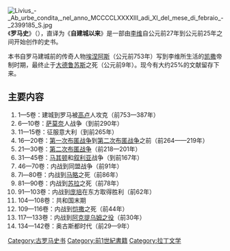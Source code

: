 {{unreferenced|time=2014-06-23T10:28:02+00:00}}
{{expand|time=2014-06-23T03:21:32+00:00}}
[[File:Livius_-_Ab_urbe_condita,_nel_anno_MCCCCLXXXXIII_adi_XI_del_mese_di_febraio_-_2399185_S.jpg|thumb]]
《'''罗马史'''》（{{lang-la|''Ab Urbe Condita''}}），直译为《'''自建城以来'''》是一部由[[蒂托·李维|李维]]自公元前27年到公元前25年之间开始创作的史书。

本书自罗马建城前的传奇人物[[埃涅阿斯|埃涅阿斯]]（公元前753年）写到李维所生活的[[凯撒|凯撒]]帝制时期，最终止于[[大德鲁苏斯|大德鲁苏斯]]之死（公元前9年）。现今有大约25%的文献留存下来。

== 主要内容 ==

#1—5卷：建城到罗马被[[高卢|高卢]]人攻克（前753—387年）
#6—10卷：[[萨莫奈|萨莫奈]]人战争（到前290年）
#11—15卷：征服意大利（到前265年）
#16—20卷：[[第一次布匿战争|第一次布匿战争]]到[[第二次布匿战争|第二次布匿战争]]之前（前264——219年）
#21—30卷：[[第二次布匿战争|第二次布匿战争]]（前218—201年）
#31—45卷：[[马其顿|马其顿]]和[[叙利亚|叙利亚]]战争（到前167年）
#46—70卷：内战到同盟战争（前91年）
#7l—80卷：内战到[[马略|马略]]之死（前86年）
#81—90卷：内战到[[苏拉|苏拉]]之死（前78年）
#91—103卷：内战到[[庞培|庞培]]在东方取得胜利（前62年）
#104—108卷：共和国末期
#109—116卷：内战到[[恺撒|恺撒]]之死（前44年）
#117—133卷：内战到[[阿克提乌姆之役|阿克提乌姆之役]]（前30年）
#134—142卷：奥古斯都时代（前29—9年）

{{Wikisourcelang|la|Ab Urbe Condita|《自建成以来》}}

[[Category:古罗马史书|Category:古罗马史书]]
[[Category:前1世紀書籍|Category:前1世紀書籍]]
[[Category:拉丁文学|Category:拉丁文学]]